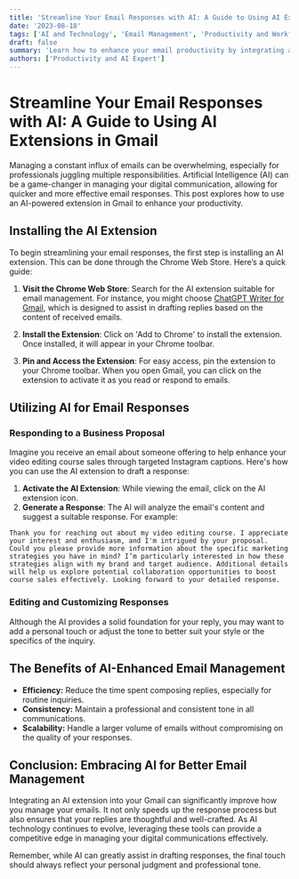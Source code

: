 ```yaml
---
title: 'Streamline Your Email Responses with AI: A Guide to Using AI Extensions in Gmail'
date: '2023-08-18'
tags: ['AI and Technology', 'Email Management', 'Productivity and Workflow', 'Digital Communication']
draft: false
summary: 'Learn how to enhance your email productivity by integrating an AI extension into Gmail, enabling you to respond quickly and effectively to incoming messages.'
authors: ['Productivity and AI Expert']
---
```


# Streamline Your Email Responses with AI: A Guide to Using AI Extensions in Gmail

Managing a constant influx of emails can be overwhelming, especially for professionals juggling multiple responsibilities. Artificial Intelligence (AI) can be a game-changer in managing your digital communication, allowing for quicker and more effective email responses. This post explores how to use an AI-powered extension in Gmail to enhance your productivity.

## Installing the AI Extension

To begin streamlining your email responses, the first step is installing an AI extension. This can be done through the Chrome Web Store. Here’s a quick guide:

1. **Visit the Chrome Web Store**: Search for the AI extension suitable for email management. For instance, you might choose [ChatGPT Writer for Gmail](https://chrome.google.com/webstore/detail/chatgpt-writer-write-mail/pdnenlnelpdomajfejgapbdpmjkfpjkp), which is designed to assist in drafting replies based on the content of received emails.

2. **Install the Extension**: Click on 'Add to Chrome' to install the extension. Once installed, it will appear in your Chrome toolbar.

3. **Pin and Access the Extension**: For easy access, pin the extension to your Chrome toolbar. When you open Gmail, you can click on the extension to activate it as you read or respond to emails.

## Utilizing AI for Email Responses

### Responding to a Business Proposal

Imagine you receive an email about someone offering to help enhance your video editing course sales through targeted Instagram captions. Here's how you can use the AI extension to draft a response:

1. **Activate the AI Extension**: While viewing the email, click on the AI extension icon.
2. **Generate a Response**: The AI will analyze the email's content and suggest a suitable response. For example:

```text
Thank you for reaching out about my video editing course. I appreciate your interest and enthusiasm, and I'm intrigued by your proposal. Could you please provide more information about the specific marketing strategies you have in mind? I’m particularly interested in how these strategies align with my brand and target audience. Additional details will help us explore potential collaboration opportunities to boost course sales effectively. Looking forward to your detailed response.
```

### Editing and Customizing Responses

Although the AI provides a solid foundation for your reply, you may want to add a personal touch or adjust the tone to better suit your style or the specifics of the inquiry.

## The Benefits of AI-Enhanced Email Management

- **Efficiency:** Reduce the time spent composing replies, especially for routine inquiries.
- **Consistency:** Maintain a professional and consistent tone in all communications.
- **Scalability:** Handle a larger volume of emails without compromising on the quality of your responses.

## Conclusion: Embracing AI for Better Email Management

Integrating an AI extension into your Gmail can significantly improve how you manage your emails. It not only speeds up the response process but also ensures that your replies are thoughtful and well-crafted. As AI technology continues to evolve, leveraging these tools can provide a competitive edge in managing your digital communications effectively.

Remember, while AI can greatly assist in drafting responses, the final touch should always reflect your personal judgment and professional tone.
